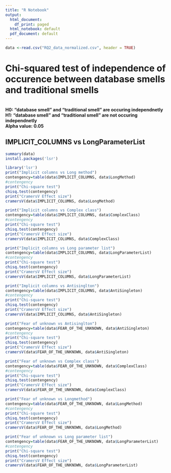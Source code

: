 ```yaml
---
title: "R Notebook"
output:
  html_document:
    df_print: paged
  html_notebook: default
  pdf_document: default
---
```




```r
data <-read.csv("RQ2_data_normalized.csv", header = TRUE)
```

<h1>Chi-squared test of independence of occurence between database smells and traditional smells </h1> </br>
<strong> H0: "database smell" and "traditional smell" are occuring independnetly</strong> </br>
<strong> H1: "database smell" and "traditional smell" are not occuring independnetly </strong> </br>
<strong> Alpha value: 0.05</strong> </br>

<h2>IMPLICIT_COLUMNS vs LongParameterList </h2>
```r
summary(data)
install.packages('lsr')

```


```r
library('lsr')
print("Implicit columns vs Long method")
contengency=table(data$IMPLICIT_COLUMNS, data$LongMethod)
#contengency
print("Chi-square test")
chisq.test(contengency)
print("CramersV Effect size")
cramersV(data$IMPLICIT_COLUMNS, data$LongMethod)

print("Implicit columns vs Complex class")
contengency=table(data$IMPLICIT_COLUMNS, data$ComplexClass)
#contengency
print("Chi-square test")
chisq.test(contengency)
print("CramersV Effect size")
cramersV(data$IMPLICIT_COLUMNS, data$ComplexClass)

print("Implicit columns vs Long parameter list")
contengency=table(data$IMPLICIT_COLUMNS, data$LongParameterList)
#contengency
print("Chi-square test")
chisq.test(contengency)
print("CramersV Effect size")
cramersV(data$IMPLICIT_COLUMNS, data$LongParameterList)

print("Implicit columns vs Antisinglton")
contengency=table(data$IMPLICIT_COLUMNS, data$AntiSingleton)
#contengency
print("Chi-square test")
chisq.test(contengency)
print("CramersV Effect size")
cramersV(data$IMPLICIT_COLUMNS, data$AntiSingleton)

print("Fear of unknown vs Antisinglton")
contengency=table(data$FEAR_OF_THE_UNKNOWN, data$AntiSingleton)
#contengency
print("Chi-square test")
chisq.test(contengency)
print("CramersV Effect size")
cramersV(data$FEAR_OF_THE_UNKNOWN, data$AntiSingleton)

print("Fear of unknown vs Complex class")
contengency=table(data$FEAR_OF_THE_UNKNOWN, data$ComplexClass)
#contengency
print("Chi-square test")
chisq.test(contengency)
print("CramersV Effect size")
cramersV(data$FEAR_OF_THE_UNKNOWN, data$ComplexClass)

print("Fear of unknown vs Longmethod")
contengency=table(data$FEAR_OF_THE_UNKNOWN, data$LongMethod)
#contengency
print("Chi-square test")
chisq.test(contengency)
print("CramersV Effect size")
cramersV(data$FEAR_OF_THE_UNKNOWN, data$LongMethod)

print("Fear of unknown vs Long parameter list")
contengency=table(data$FEAR_OF_THE_UNKNOWN, data$LongParameterList)
#contengency
print("Chi-square test")
chisq.test(contengency)
print("CramersV Effect size")
cramersV(data$FEAR_OF_THE_UNKNOWN, data$LongParameterList)
```












